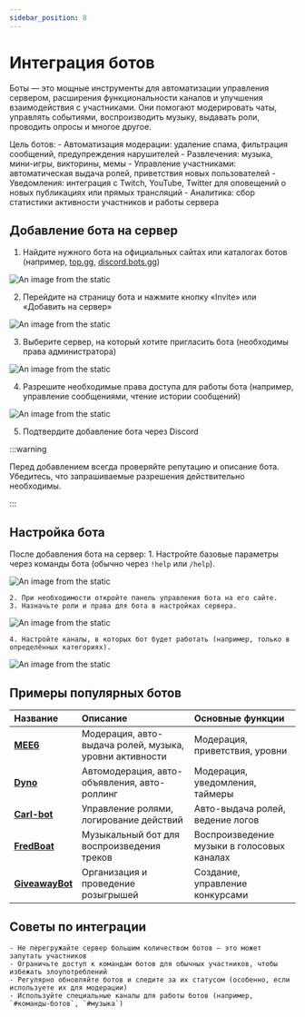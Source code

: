 ```yaml
---
sidebar_position: 8
---
```


# Интеграция ботов

Боты — это мощные инструменты для автоматизации управления сервером, расширения функциональности каналов и улучшения взаимодействия с участниками.
Они помогают модерировать чаты, управлять событиями, воспроизводить музыку, выдавать роли, проводить опросы и многое другое.

Цель ботов:
    - Автоматизация модерации: удаление спама, фильтрация сообщений, предупреждения нарушителей
    - Развлечения: музыка, мини-игры, викторины, мемы
    - Управление участниками: автоматическая выдача ролей, приветствия новых пользователей
    - Уведомления: интеграция с Twitch, YouTube, Twitter для оповещений о новых публикациях или прямых трансляций
    - Аналитика: сбор статистики активности участников и работы сервера

## Добавление бота на сервер

1. Найдите нужного бота на официальных сайтах или каталогах ботов (например, [top.gg](https://top.gg), [discord.bots.gg](https://discord.bots.gg))

![An image from the static](/img/bot1.jpg)

2. Перейдите на страницу бота и нажмите кнопку «Invite» или «Добавить на сервер»

![An image from the static](/img/bot2.jpg)

3. Выберите сервер, на который хотите пригласить бота (необходимы права администратора)

![An image from the static](/img/bot3.jpg)

4. Разрешите необходимые права доступа для работы бота (например, управление сообщениями, чтение истории сообщений)

![An image from the static](/img/bot4.jpg)

5. Подтвердите добавление бота через Discord

:::warning

Перед добавлением всегда проверяйте репутацию и описание бота.
Убедитесь, что запрашиваемые разрешения действительно необходимы.

:::

## Настройка бота

После добавления бота на сервер:
    1. Настройте базовые параметры через команды бота (обычно через `!help` или `/help`).

![An image from the static](/img/bot5.jpg)

    2. При необходимости откройте панель управления бота на его сайте.
    3. Назначьте роли и права для бота в настройках сервера.

![An image from the static](/img/bot6.jpg)

    4. Настройте каналы, в которых бот будет работать (например, только в определённых категориях).

![An image from the static](/img/bot7.jpg)

## Примеры популярных ботов

| Название        | Описание                                                | Основные функции                           |
|:----------------|:--------------------------------------------------------|:-------------------------------------------|
| [**MEE6**](https://top.gg/bot/159985870458322944)        | Модерация, авто-выдача ролей, музыка, уровни активности | Модерация, приветствия, уровни             |
| [**Dyno**](https://top.gg/bot/155149108183695360)        | Автомодерация, авто-объявления, авто-роллинг            | Модерация, уведомления, таймеры            |
| [**Carl-bot**](https://top.gg/bot/235148962103951360)    | Управление ролями, логирование действий                 | Авто-выдача ролей, ведение логов           |
| [**FredBoat**](https://top.gg/bot/184405311681986560)    | Музыкальный бот для воспроизведения треков              | Воспроизведение музыки в голосовых каналах |
| [**GiveawayBot**](https://top.gg/bot/890002884123566130) | Организация и проведение розыгрышей                     | Создание, управление конкурсами            |

## Советы по интеграции

    - Не перегружайте сервер большим количеством ботов — это может запутать участников
    - Ограничьте доступ к командам ботов для обычных участников, чтобы избежать злоупотреблений
    - Регулярно обновляйте ботов и следите за их статусом (особенно, если используете их для модерации)
    - Используйте специальные каналы для работы ботов (например, `#команды-ботов`, `#музыка`)
